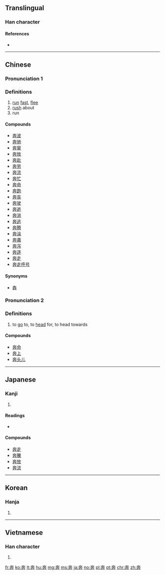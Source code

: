 {{also|犇}}
==Translingual==

===Han character===
{{Han char|rn=37|rad=大|as=06|sn=9|four=40444|canj=KJT|ids=⿱大卉}}

====References====
* {{Han ref|kx=0252.030|dkj=05921|dj=0513.040|hdz=10533.010|uh=5954|ud=22868|bh=A962|bd=43362}}

----

{{yue-hanzi|jyut=[[]]|y=ban1}}

==Chinese==
{{zh-forms}}

===Pronunciation 1===
{{zh-pron
|m=bēn
|c=ban1
|mc=y
|oc=y
|ma=
|cat=v
}}

===Definitions===
# [[run]] [[fast]], [[flee]]
# [[rush]] about
# run

====Compounds====
* [[奔波]]
* [[奔驰]]
* [[奔窜]]
* [[奔放]]
* [[奔赴]]
* [[奔劳]]
* [[奔流]]
* [[奔忙]]
* [[奔命]]
* [[奔跑]]
* [[奔丧]]
* [[奔驶]]
* [[奔逝]]
* [[奔淌]]
* [[奔逃]]
* [[奔腾]]
* [[奔湍]]
* [[奔袭]]
* [[奔泻]]
* [[奔逐]]
* [[奔走]]
* [[奔走呼号]]

====Synonyms====
*[[犇]]

===Pronunciation 2===
{{zh-pron
|m=bèn
|cat=v
}}

===Definitions===
# to [[go]] to, to [[head]] for, to head towards

====Compounds====
* [[奔命]]
* [[奔上]]
* [[奔头儿]]

----

==Japanese==

===Kanji===
{{ja-kanji|grade=c|rs=大06}}

# {{defn|lang=ja|sort=大06}}

====Readings====
* {{ja-readings|goon=[[ほん]] (hon)|kanon=[[ほん]] (hon)|kun=[[はしる]] (hashiru)}}

====Compounds====
* [[奔走]]
* [[奔騰]]
* [[奔放]]
* [[奔流]]

----

==Korean==

===Hanja===
{{ko-hanja|hangeul=분|rv=bun|mr=pun}}

# {{defn|lang=ko|sort=大06}}

----

==Vietnamese==

===Han character===
{{vi-hantu|[[bon]], [[bôn]], [[buôn]], [[bốn]]|rs=大06}}

# {{defn|lang=vi|sort=大06}}

[[fr:奔]]
[[ko:奔]]
[[lt:奔]]
[[hu:奔]]
[[mg:奔]]
[[ms:奔]]
[[ja:奔]]
[[no:奔]]
[[pl:奔]]
[[pt:奔]]
[[chr:奔]]
[[zh:奔]]